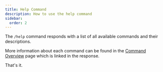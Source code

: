 ```yaml
---
title: Help Command
description: How to use the help command
sidebar:
  order: 2
---
```


The `/help` command responds with a list of all available commands and their descriptions.

More information about each command can be found in the [Command Overview](/commands/overview) page which is linked in the response.

That's it.
